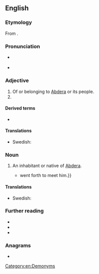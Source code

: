 {{also|abderian}}
==English==

===Etymology===
From {{suffix|en|Abdera|t1=a town in [[Thrace]]|ian}}.

===Pronunciation===
* {{a|US}} {{IPA|en|/æbˈdɪɹ.i.ən/|/æbˈdɛɹ.i.ən/}}
* {{audio|en|LL-Q1860 (eng)-Vealhurl-Abderian.wav|Audio (UK)}}

===Adjective===
{{en-adj}}

# Of or belonging to [[Abdera]] or its people.
# {{alternative form of|en|abderian}}

====Derived terms====
* {{l|en|abderian}}

====Translations====
{{trans-top|of or belonging to Abdera}}
* Swedish: {{t+|sv|abderitisk}}
{{trans-mid}}
{{trans-bottom}}

===Noun===
{{en-noun}}

# An inhabitant or native of [[Abdera]].
#* {{quote-book|en|year=1872|author=Stephen Smith|title=Doctor in Medicine: and Other Papers on Professional Subjects|passage=He regrets that his lines had not fallen in the pleasant places of the past — among the intelligent '''Abderians''' of whom it is said, when Hippocrates came to their city to cure Democritus of his madness, not only the men, but also the women and children {{...}} went forth to meet him.}}
#: {{syn|en|Abderite}}

====Translations====
{{trans-top|inhabitant or native of Abdera}}
* Swedish: {{t+|sv|abderit|c}}
{{trans-mid}}
{{trans-bottom}}

===Further reading===
* {{R:Webster 1913}}
* {{R:Century 1911}}
* {{R:OneLook}}

===Anagrams===
* {{anagrams|en|a=aabdeinr|Beardian}}

[[Category:en:Demonyms]]